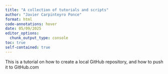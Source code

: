 ```yaml
---
title: "A collection of tutorials and scripts"
author: "Javier Carpinteyro Ponce"
format: html
code-annotations: hover
date: 05/09/2025
editor_options: 
  chunk_output_type: console
toc: true
self-contained: true
---
```


This is a tutorial on how to create a local GitHub repository, and how to push it to GitHub.com
